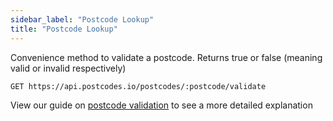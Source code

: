 ```yaml
---
sidebar_label: "Postcode Lookup"
title: "Postcode Lookup"
---
```


Convenience method to validate a postcode. Returns true or false (meaning valid or invalid respectively)

```get
GET https://api.postcodes.io/postcodes/:postcode/validate
```

View our guide on [postcode validation](https://ideal-postcodes.co.uk/guides/postcode-validation) to see a more detailed explanation
